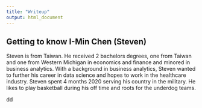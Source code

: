 ```yaml
---
title: "Writeup"
output: html_document
---
```


## Getting to know I-Min Chen (Steven)

Steven is from Taiwan.
He received 2 bachelors degrees, one from Taiwan and one from Western Michigan in economics and finance and minored in business analytics.
With a background in business analytics, Steven wanted to further his career in data science and hopes to work in the healthcare industry.
Steven spent 4 months 2020 serving his country in the military.
He likes to play basketball during his off time and roots for the underdog teams.

dd